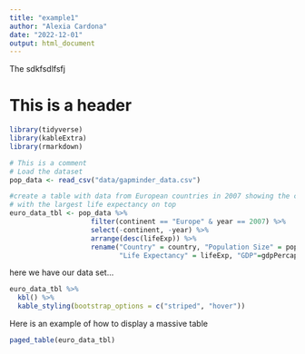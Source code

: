 ```yaml
---
title: "example1"
author: "Alexia Cardona"
date: "2022-12-01"
output: html_document
---
```


The sdkfsdlfsfj

# This is a header

```r
library(tidyverse)
library(kableExtra)
library(rmarkdown)

# This is a comment
# Load the dataset 
pop_data <- read_csv("data/gapminder_data.csv")

#create a table with data from European countries in 2007 showing the countries
# with the largest life expectancy on top
euro_data_tbl <- pop_data %>%
                    filter(continent == "Europe" & year == 2007) %>%
                    select(-continent, -year) %>%
                    arrange(desc(lifeExp)) %>%
                    rename("Country" = country, "Population Size" = pop, 
                           "Life Expectancy" = lifeExp, "GDP"=gdpPercap)


```
here we have our data set...

```r
euro_data_tbl %>%
  kbl() %>%
  kable_styling(bootstrap_options = c("striped", "hover"))
```

Here is an example of how to display a massive table

```r
paged_table(euro_data_tbl)
```



